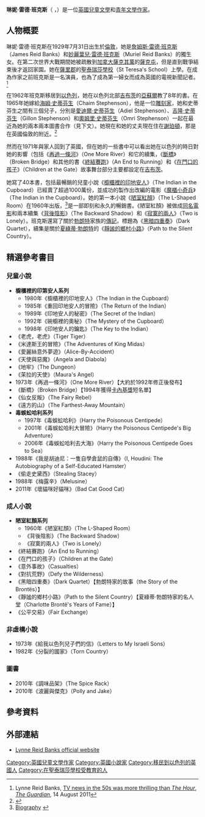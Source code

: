 {{noteTA
|T=zh-cn:琳妮·里德·班克斯;zh-tw:琳妮·雷德·班克斯;zh-hk:蓮妮·列特·賓絲;
|1=zh-cn:里德;zh-tw:雷德;zh-hk:列特;
|2=zh-cn:班克斯;zh-tw:班克斯;zh-hk:賓絲;
|3=zh-cn:夏洛蒂; zh-tw:夏綠蒂; zh-hk:夏綠蒂;
}}
{{Infobox Writer
| name        = 琳妮·雷德·班克斯<br />Lynne Reid Banks 
| image       = 
| imagesize   = 
| pseudonym   = Lynne Reid Banks
| birth_date  = {{birth date and age|1929|7|31}}
| birth_place = [[英國|英國]][[倫敦|倫敦]]
| death_date  = 
| death_place = 
| occupation  = 小說家
| nationality = [[英國|英國]]
| period      = 
| genre       = [[兒童文學|兒童文學]]、[[年輕成人小說|青年文學]]
| spouse      = [[海姆·史蒂芬生|海姆·史蒂芬生]]
| children     = [[愛迪爾·史蒂芬生|愛迪爾·史蒂芬生]]；[[吉隆·史蒂芬生|吉隆·史蒂芬生]]；[[奧姆里·史蒂芬生|奧姆里·史蒂芬生]]
| relatives    = [[詹姆斯·雷德·班克斯|詹姆斯·雷德·班克斯]]；[[妙麗葉兒·雷德·班克斯|妙麗葉兒·雷德·班克斯]]
}}
'''琳妮·雷德·班克斯'''（{{lang-en|Lynne Reid Banks}} ，{{bd|1929年|7月31日||catIdx=Lynne Reid Banks}}）是一位[[英國|英國]][[兒童文學|兒童文學]]和[[年輕成人小說|青年文學]][[作家|作家]]。

== 人物概要 ==
琳妮·雷德·班克斯在1929年7月31日出生於[[倫敦|倫敦]]，她是[[詹姆斯·雷德·班克斯|詹姆斯·雷德·班克斯]]（James Reid Banks）和[[妙麗葉兒·雷德·班克斯|妙麗葉兒·雷德·班克斯]]（Muriel Reid Banks）的獨生女。在第二次世界大戰期間她被疏散到[[加拿大|加拿大]][[薩克其萬|薩克其萬]]的[[薩克屯|薩克屯]]，但是直到戰爭結束後才返回家園。她在[[薩里郡|薩里郡]]的[[聖泰瑞莎學校|聖泰瑞莎學校]]（St Teresa's School）上學。在成為作家之前班克斯是一名演員，也為了成為第一婦女而成為英國的電視新聞記者。<ref>Lynne Reid Banks, [http://www.guardian.co.uk/tv-and-radio/2011/aug/14/tv-news-50s-the-hour?INTCMP=ILCNETTXT3487 TV news in the 50s was more thrilling than ''The Hour''], ''[[The_Guardian|The Guardian]]'', 14 August 2011</ref>

在1962年班克斯移居到[[以色列|以色列]]，她在以色列北部[[吉布茨|吉布茨]]的[[亞蘇爾|亞蘇爾]]教了8年的書。在1965年她嫁給[[海姆·史蒂芬生|海姆·史蒂芬生]]（Chaim Stephenson），他是一位[[雕刻家|雕刻家]]，她和史蒂芬生之間有三個兒子，分別是[[愛迪爾·史蒂芬生|愛迪爾·史蒂芬生]]（Adiel Stephenson）、[[吉隆·史蒂芬生|吉隆·史蒂芬生]]（Gillon Stephenson）和[[奧姆里·史蒂芬生|奧姆里·史蒂芬生]]（Omri Stephenson）一起在最近為她的兩本兩本圖書合作（見下文）。她現在和她的丈夫現在住在[[謝珀頓|謝珀頓]]，那是在英國倫敦的附近。<ref>{{Cite web |url=http://www.yourlibrary.ws/childrens_webpage/j-author62001.htm |title=存档副本 |access-date=2012-03-17 |archive-date=2020-08-03 |archive-url=https://web.archive.org/web/20200803134236/http://www.yourlibrary.ws/childrens_webpage/j-author62001.htm |dead-url=no }}</ref> 

然而在1971年與家人回到了英國，但在她的一些書中可以看出她在以色列的時日對她的影響（包括《[[再過一條河|再過一條河]]》（One More River）和它的續集，《[[斷橋_(小說)|斷橋]]》（Broken Bridge）和其他的書《[[終結賽跑|終結賽跑]]》（An End to Running）和《[[在門口的孩子|在門口的孩子]]》（Children at the Gate）故事舞台部分主要都設定在[[吉布茨|吉布茨]]。

她寫了40本書，包括最暢銷的兒童小說《[[櫥櫃裡的印地安人|櫥櫃裡的印地安人]]》（The Indian in the Cupboard）已經賣了超過1000萬份，並成功的製作出改編的電影《[[魔櫃小奇兵|魔櫃小奇兵]]》（The Indian in the Cupboard）。她的第一本小說《[[陋室紅顏|陋室紅顏]]》（The L-Shaped Room）在1960年出版，<ref>[http://www.lynnereidbanks.com/biog.htm Biography] {{webarchive|url=https://web.archive.org/web/20060718105543/http://www.lynnereidbanks.com/biog.htm |date=2006-07-18 }}</ref>是一部即刻和永久的暢銷書。《陋室紅顏》被做成[[陋室紅顏|同名電影]]和兩本續集《[[背後陰影|背後陰影]]》（The Backward Shadow）和《[[寂寞的兩人|寂寞的兩人]]》（Two is Lonely）。班克斯還寫了關於[[勃朗特|勃朗特]]家族的[[傳記|傳記]]，標題為《[[黑暗四重奏|黑暗四重奏]]》（Dark Quartet），續集是關於[[夏綠蒂·勃朗特|夏綠蒂·勃朗特]]的《[[靜謐的鄉村小路|靜謐的鄉村小路]]》（Path to the Silent Country）。

== 精選參考書目 ==
=== 兒童小說 ===
* '''櫥櫃裡的印第安人系列'''
** 1980年《櫥櫃裡的印地安人》（The Indian in the Cupboard）
** 1985年《重回印地安人的冒險》（The Return of the Indian）
** 1989年《印地安人的秘密》（The Secret of the Indian）
** 1992年《碗櫥裡的奧秘》（The Mystery of the Cupboard）
** 1998年《印地安人的鑰匙》（The Key to the Indian）
* 《老虎，老虎》（Tiger Tiger）
* 《米達斯王的冒險》（The Adventures of King Midas）
* 《愛麗絲意外夢遊》（Alice-By-Accident）
* 《天使與惡魔》（Angela and Diabola）
* 《地牢》（The Dungeon）
* 《茉拉的天使》（Maura's Angel）
* 1973年《再過一條河》（One More River）【大約於1992年修正後發布】
* 《斷橋》（Broken Bridge）【1994年獲得[[卡內基獎|卡內基獎]]短名單】
* 《仙女反叛》（The Fairy Rebel）
* 《遠方的山》（The Farthest-Away Mountain）
* '''毒蜈蚣哈利系列'''
** 1997年《毒蜈蚣哈利》（Harry the Poisonous Centipede）
** 2001年《毒蜈蚣哈利大冒險》（Harry the Poisonous Centipede's Big Adventure）
** 2006年《毒蜈蚣哈利去大海》（Harry the Poisonous Centipede Goes to Sea）
* 1988年《我是胡迪尼：一隻自學倉鼠的自傳》（I, Houdini: The Autobiography of a Self-Educated Hamster）
* 《偷走史黛西》（Stealing Stacey）
* 1988年《梅露辛》（Melusine）
* 2011年《壞貓咪好貓咪》（Bad Cat Good Cat）

=== 成人小說 ===
* '''陋室紅顏系列'''
** 1960年《陋室紅顏》（The L-Shaped Room）
** 《背後陰影》（The Backward Shadow）
** 《寂寞的兩人》（Two is Lonely）
* 《終結賽跑》（An End to Running）
* 《在門口的孩子》（Children at the Gate）
* 《意外事故》（Casualties）
* 《對抗荒野》（Defy the Wilderness）
* 《黑暗四重奏》（Dark Quartet）【勃朗特家的故事（the Story of the Brontës）】
* 《靜謐的鄉村小路》（Path to the Silent Country）【夏綠蒂·勃朗特家的名人堂（Charlotte Brontë's Years of Fame）】
* 《公平交易》（Fair Exchange）

=== 非虛構小說 ===
* 1973年《給我以色列兒子們的信》（Letters to My Israeli Sons）
* 1982年《分裂的國家》（Torn Country）

=== 圖書 ===
* 2010年《調味品架》（The Spice Rack）
* 2010年《波麗與傑克》（Polly and Jake）

== 參考資料 ==
{{reflist}}

== 外部連結 ==
* [http://www.lynnereidbanks.com/ Lynne Reid Banks official website] {{Wayback|url=http://www.lynnereidbanks.com/ |date=20190610081625 }}

{{Authority control}}
{{DEFAULTSORT:Banks, Lynne Reid}}
[[Category:英國兒童文學作家|Category:英國兒童文學作家]]
[[Category:英國小說家|Category:英國小說家]]
[[Category:移民到以色列的英國人|Category:移民到以色列的英國人]]
[[Category:在聖泰瑞莎學校受教育的人|Category:在聖泰瑞莎學校受教育的人]]
